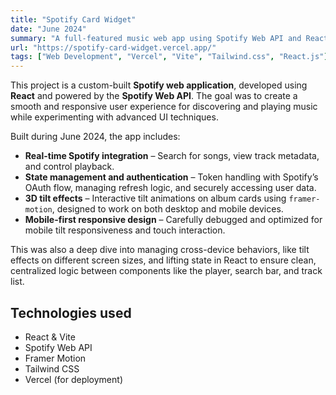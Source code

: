 ```yaml
---
title: "Spotify Card Widget"
date: "June 2024"
summary: "A full-featured music web app using Spotify Web API and React, with responsive design and interactive tilt effects."
url: "https://spotify-card-widget.vercel.app/"
tags: ["Web Development", "Vercel", "Vite", "Tailwind.css", "React.js"]
---
```


<ResponsiveIframe />

This project is a custom-built **Spotify web application**, developed using **React** and powered by the **Spotify Web API**. The goal was to create a smooth and responsive user experience for discovering and playing music while experimenting with advanced UI techniques.

Built during June 2024, the app includes:

- **Real-time Spotify integration** – Search for songs, view track metadata, and control playback.
- **State management and authentication** – Token handling with Spotify’s OAuth flow, managing refresh logic, and securely accessing user data.
- **3D tilt effects** – Interactive tilt animations on album cards using `framer-motion`, designed to work on both desktop and mobile devices.
- **Mobile-first responsive design** – Carefully debugged and optimized for mobile tilt responsiveness and touch interaction.

This was also a deep dive into managing cross-device behaviors, like tilt effects on different screen sizes, and lifting state in React to ensure clean, centralized logic between components like the player, search bar, and track list.

## Technologies used

- React & Vite
- Spotify Web API
- Framer Motion
- Tailwind CSS
- Vercel (for deployment)

